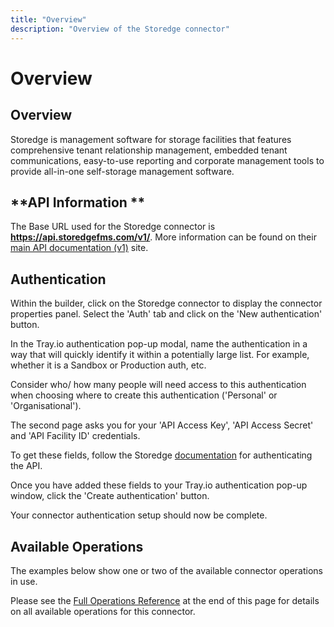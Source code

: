 ```yaml
---
title: "Overview"
description: "Overview of the Storedge connector"
---
```


# Overview

## Overview

Storedge is management software for storage facilities that features comprehensive tenant relationship management, embedded tenant communications,  easy-to-use reporting and corporate management tools to provide all-in-one self-storage management software.

## **API Information **

The Base URL used for the Storedge connector is **https://api.storedgefms.com/v1/**. More information can be found on their [main API documentation (v1)](https://api.storedgefms.com/docs/v1.html) site.

## Authentication

Within the builder, click on the Storedge connector to display the connector properties panel. Select the 'Auth' tab and click on the 'New authentication' button.

In the Tray.io authentication pop-up modal, name the authentication in a way that will quickly identify it within a potentially large list. For example, whether it is a Sandbox or Production auth, etc.

Consider who/ how many people will need access to this authentication when choosing where to create this authentication ('Personal' or 'Organisational').

The second page asks you for your 'API Access Key', 'API Access Secret' and 'API Facility ID' credentials.

To get these fields, follow the Storedge [documentation](https://api.storedgefms.com/docs/v1.html) for authenticating the API. 

Once you have added these fields to your Tray.io authentication pop-up window, click the 'Create authentication' button. 

Your connector authentication setup should now be complete.

## Available Operations

The examples below show one or two of the available connector operations in use.

Please see the [Full Operations Reference](#operationsFull) at the end of this page for details on all available operations for this connector.
